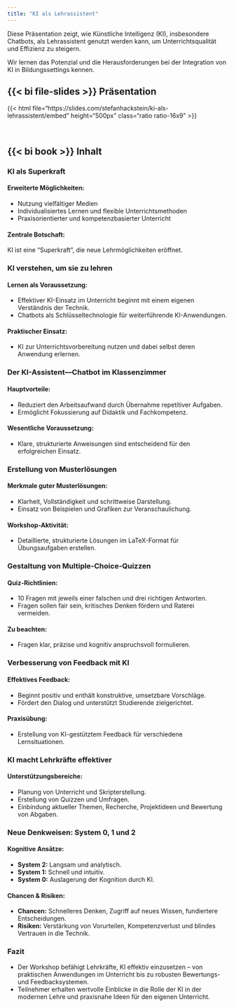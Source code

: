 ```yaml
---
title: "KI als Lehrassistent"
---
```


Diese Präsentation zeigt, wie Künstliche Intelligenz (KI), insbesondere Chatbots, als Lehrassistent genutzt werden kann, um Unterrichtsqualität und Effizienz zu steigern. 

Wir lernen das Potenzial und die Herausforderungen bei der Integration von KI in Bildungssettings kennen.


## {{< bi file-slides >}} Präsentation

{{< html file="https://slides.com/stefanhackstein/ki-als-lehrassistent/embed" height="500px" class="ratio ratio-16x9" >}}

<br>

## {{< bi book >}} Inhalt

### KI als Superkraft

#### Erweiterte Möglichkeiten:
- Nutzung vielfältiger Medien
- Individualisiertes Lernen und flexible Unterrichtsmethoden
- Praxisorientierter und kompetenzbasierter Unterricht

#### Zentrale Botschaft:
KI ist eine "Superkraft", die neue Lehrmöglichkeiten eröffnet.

### KI verstehen, um sie zu lehren

#### Lernen als Voraussetzung:
- Effektiver KI-Einsatz im Unterricht beginnt mit einem eigenen Verständnis der Technik.
- Chatbots als Schlüsseltechnologie für weiterführende KI-Anwendungen.

#### Praktischer Einsatz:
- KI zur Unterrichtsvorbereitung nutzen und dabei selbst deren Anwendung erlernen.

### Der KI-Assistent---Chatbot im Klassenzimmer

#### Hauptvorteile:
- Reduziert den Arbeitsaufwand durch Übernahme repetitiver Aufgaben.
- Ermöglicht Fokussierung auf Didaktik und Fachkompetenz.

#### Wesentliche Voraussetzung:
- Klare, strukturierte Anweisungen sind entscheidend für den erfolgreichen Einsatz.

### Erstellung von Musterlösungen

#### Merkmale guter Musterlösungen:
- Klarheit, Vollständigkeit und schrittweise Darstellung.
- Einsatz von Beispielen und Grafiken zur Veranschaulichung.

#### Workshop-Aktivität:
- Detaillierte, strukturierte Lösungen im LaTeX-Format für Übungsaufgaben erstellen.

### Gestaltung von Multiple-Choice-Quizzen

#### Quiz-Richtlinien:
- 10 Fragen mit jeweils einer falschen und drei richtigen Antworten.
- Fragen sollen fair sein, kritisches Denken fördern und Raterei vermeiden.

#### Zu beachten:
- Fragen klar, präzise und kognitiv anspruchsvoll formulieren.

### Verbesserung von Feedback mit KI

#### Effektives Feedback:
- Beginnt positiv und enthält konstruktive, umsetzbare Vorschläge.
- Fördert den Dialog und unterstützt Studierende zielgerichtet.

#### Praxisübung:
- Erstellung von KI-gestütztem Feedback für verschiedene Lernsituationen.

### KI macht Lehrkräfte effektiver

#### Unterstützungsbereiche:
- Planung von Unterricht und Skripterstellung.
- Erstellung von Quizzen und Umfragen.
- Einbindung aktueller Themen, Recherche, Projektideen und Bewertung von Abgaben.

### Neue Denkweisen: System 0, 1 und 2

#### Kognitive Ansätze:
- **System 2:** Langsam und analytisch.
- **System 1:** Schnell und intuitiv.
- **System 0:** Auslagerung der Kognition durch KI.

#### Chancen & Risiken:
- **Chancen:** Schnelleres Denken, Zugriff auf neues Wissen, fundiertere Entscheidungen.
- **Risiken:** Verstärkung von Vorurteilen, Kompetenzverlust und blindes Vertrauen in die Technik.

### Fazit

- Der Workshop befähigt Lehrkräfte, KI effektiv einzusetzen – von praktischen Anwendungen im Unterricht bis zu robusten Bewertungs- und Feedbacksystemen.
- Teilnehmer erhalten wertvolle Einblicke in die Rolle der KI in der modernen Lehre und praxisnahe Ideen für den eigenen Unterricht.


